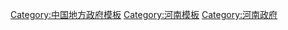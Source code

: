 [[Category:中国地方政府模板|Category:中国地方政府模板]]
[[Category:河南模板|Category:河南模板]]
[[Category:河南政府|Category:河南政府]]